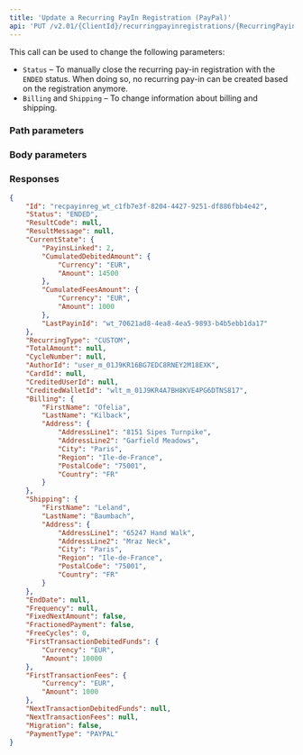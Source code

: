 ---
title: 'Update a Recurring PayIn Registration (PayPal)'  
api: 'PUT /v2.01/{ClientId}/recurringpayinregistrations/{RecurringPayinRegistrationId}'
---





This call can be used to change the following parameters:  
- `Status` – To manually close the recurring pay-in registration with the `ENDED` status. When doing so, no recurring pay-in can be created based on the registration anymore.
- `Billing` and `Shipping` – To change information about billing and shipping.  

### Path parameters

<RecurringPayinRegistrationId />

### Body parameters   

<Status15 />  

<Shipping2 />  

<Billing2 />  

### Responses  

<AccordionGroup>

<Accordion title="200">  

<IdResponse />  

<Status15Response />  

<ResultCodeResponse />  

<ResultMessageResponse />  

<CurrentStateResponse />  

<RecurringType1Response />  

<TotalAmountResponse />  

<CycleNumber1Response />  

<AuthorIdResponse />  

<CardId2Response />  

<CreditedUserIdResponse />  

<CreditedWalletIdResponse />  

<Billing1Response />  

<Shipping2Response />  

<EndDate1Response />  

<Frequency1Response />  

<FixedNextAmountResponse />  

<FractionedPayment1Response />  

<FreeCycles1Response />  

<FirstTransactionDebitedFundsResponse />  

<FirstTransactionFeesResponse />  

<NextTransactionDebitedFundsResponse />  

<NextTransactionFeesResponse />  

<Migration1Response />

</Accordion>

</AccordionGroup>  

<ResponseExample>  

```json 200  
{
    "Id": "recpayinreg_wt_c1fb7e3f-8204-4427-9251-df886fbb4e42",
    "Status": "ENDED",
    "ResultCode": null,
    "ResultMessage": null,
    "CurrentState": {
        "PayinsLinked": 2,
        "CumulatedDebitedAmount": {
            "Currency": "EUR",
            "Amount": 14500
        },
        "CumulatedFeesAmount": {
            "Currency": "EUR",
            "Amount": 1000
        },
        "LastPayinId": "wt_70621ad8-4ea8-4ea5-9893-b4b5ebb1da17"
    },
    "RecurringType": "CUSTOM",
    "TotalAmount": null,
    "CycleNumber": null,
    "AuthorId": "user_m_01J9KR16BG7EDC8RNEY2M18EXK",
    "CardId": null,
    "CreditedUserId": null,
    "CreditedWalletId": "wlt_m_01J9KR4A7BH8KVE4PG6DTNS817",
    "Billing": {
        "FirstName": "Ofelia",
        "LastName": "Kilback",
        "Address": {
            "AddressLine1": "8151 Sipes Turnpike",
            "AddressLine2": "Garfield Meadows",
            "City": "Paris",
            "Region": "Ile-de-France",
            "PostalCode": "75001",
            "Country": "FR"
        }
    },
    "Shipping": {
        "FirstName": "Leland",
        "LastName": "Baumbach",
        "Address": {
            "AddressLine1": "65247 Hand Walk",
            "AddressLine2": "Mraz Neck",
            "City": "Paris",
            "Region": "Ile-de-France",
            "PostalCode": "75001",
            "Country": "FR"
        }
    },
    "EndDate": null,
    "Frequency": null,
    "FixedNextAmount": false,
    "FractionedPayment": false,
    "FreeCycles": 0,
    "FirstTransactionDebitedFunds": {
        "Currency": "EUR",
        "Amount": 10000
    },
    "FirstTransactionFees": {
        "Currency": "EUR",
        "Amount": 1000
    },
    "NextTransactionDebitedFunds": null,
    "NextTransactionFees": null,
    "Migration": false,
    "PaymentType": "PAYPAL"
}
```  

</ResponseExample>  

<RequestExample>  

  <RestUpdateRecurringPayinRegistration />
  <PhpUpdateRecurringPayinRegistration />
  <NodeUpdateRecurringPayinRegistration />
  <RubyUpdateRecurringRegistration />
  <JavaUpdateRecurringPayinRegistration />
  <PythonUpdateRecurringPayinRegistration />
  <NetUpdateRecurringPayinRegistration />

</RequestExample>